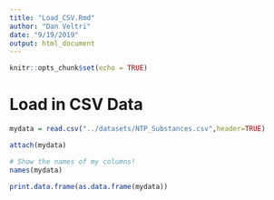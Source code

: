 ```yaml
---
title: "Load_CSV.Rmd"
author: "Dan Veltri"
date: "9/19/2019"
output: html_document
---
```


```r
knitr::opts_chunk$set(echo = TRUE)
```


# Load in CSV Data

```r


mydata = read.csv("../datasets/NTP_Substances.csv",header=TRUE)

attach(mydata)

# Show the names of my columns!
names(mydata)

print.data.frame(as.data.frame(mydata))

```
